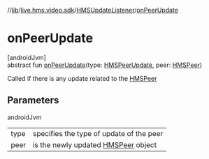 //[lib](/api-reference/android/v2/home/content)/[live.hms.video.sdk](../index)/[HMSUpdateListener](index)/[onPeerUpdate](on-peer-update)

# onPeerUpdate

[androidJvm]\
abstract fun [onPeerUpdate](on-peer-update)(type: [HMSPeerUpdate](../../live.hms.video.sdk.models.enums/-h-m-s-peer-update/index), peer: [HMSPeer](../../live.hms.video.sdk.models/-h-m-s-peer/index))

Called if there is any update related to the [HMSPeer](../../live.hms.video.sdk.models/-h-m-s-peer/index)

## Parameters

androidJvm

|      |                                                                                          |
| ---- | ---------------------------------------------------------------------------------------- |
| type | specifies the type of update of the peer                                                 |
| peer | is the newly updated [HMSPeer](../../live.hms.video.sdk.models/-h-m-s-peer/index) object |
